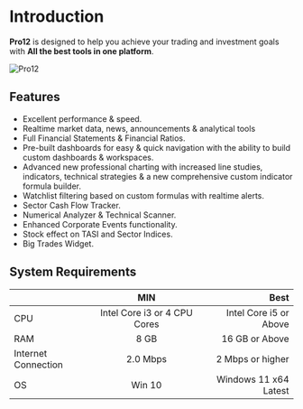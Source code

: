 # Introduction

**Pro12** is designed to help you achieve your trading and investment goals with **All the best tools in one platform**.

![Pro12](/home.png)

## Features

- Excellent performance & speed.
- Realtime market data, news, announcements & analytical tools
- Full Financial Statements & Financial Ratios.
- Pre-built dashboards for easy & quick navigation with the ability to build custom dashboards & workspaces.
- Advanced new professional charting with increased line studies, indicators, technical strategies & a new comprehensive custom indicator formula builder.
- Watchlist filtering based on custom formulas with realtime alerts.
- Sector Cash Flow Tracker.
- Numerical Analyzer & Technical Scanner.
- Enhanced Corporate Events functionality.
- Stock effect on TASI and Sector Indices.
- Big Trades Widget.

## System Requirements

|                     |           **MIN**            |               **Best** |
| :------------------ | :--------------------------: | ---------------------: |
| CPU                 | Intel Core i3 or 4 CPU Cores | Intel Core i5 or Above |
| RAM                 |             8 GB             |         16 GB or Above |
| Internet Connection |           2.0 Mbps           |       2 Mbps or higher |
| OS                  |            Win 10            |  Windows 11 x64 Latest |
